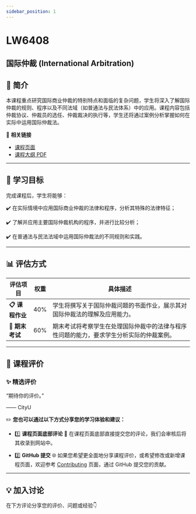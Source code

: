```yaml
---
sidebar_position: 1
---
```


# LW6408
## 国际仲裁 (International Arbitration)

## **📘 简介**
本课程重点研究国际商业仲裁的特别特点和面临的复杂问题，学生将深入了解国际仲裁的规则、程序以及不同法域（如普通法与民法体系）中的应用。课程内容包括仲裁协议、仲裁员的选任、仲裁裁决的执行等，学生还将通过案例分析掌握如何在实际中运用国际仲裁法。

🔗 **相关链接**
- [课程页面](https://www.cityu.edu.hk/catalogue/pg/202526/course/LW6408.htm)
- [课程大纲 PDF](https://www.cityu.edu.hk/catalogue/pg/202526/course/LW6408.pdf)

---

## **🎯 学习目标**

完成课程后，学生将能够：

✔️ 在实际情境中应用国际商业仲裁的法律和程序，分析其特殊的法律特征；

✔️ 了解并应用主要国际仲裁机构的程序，并进行比较分析；

✔️ 在普通法与民法法域中运用国际仲裁法的不同规则和实践。

---

## **📊 评估方式**

| **评估项目**          | **权重** | **具体描述**                                                                                       |
|----------------------|---------|---------------------------------------------------------------------------------------------------|
| **📋 课程作业**       | 40%     | 学生将撰写关于国际仲裁问题的书面作业，展示其对国际仲裁法的理解及应用能力。                       |
| **📂 期末考试**       | 60%     | 期末考试将考察学生在处理国际仲裁中的法律与程序性问题的能力，要求学生分析实际的仲裁案例。       |

---

## **💬 课程评价**

### ✨ **精选评价**
<div className={commentStyles.commentBox}>
    <p className={commentStyles.commentText}>
        “期待你的评价。”
    </p>
    <p className={commentStyles.commentAuthor}>—— CityU</p>
</div>

✏️ **您也可以通过以下方式分享您的学习体验和建议：**

- 1️⃣ **课程页面底部评论**
💬 在课程页面底部直接提交您的评论，我们会审核后将其收录到网站中。

- 2️⃣ **GitHub 提交**
🌐 如果您希望更全面地分享课程评价，或希望修改或新增课程页面，欢迎参考 [Contributing](/contributing) 页面，通过 GitHub 提交您的贡献。

---

## **💡 加入讨论**

在下方评论分享您的评价、问题或经验👇
<Utterances />
